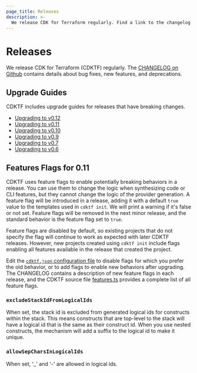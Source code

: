 ```yaml
---
page_title: Releases
description: >-
  We release CDK for Terraform regularly. Find a link to the changelog and upgrade guides. Use feature flags to enable new behaviors.
---
```


# Releases

We release CDK for Terraform (CDKTF) regularly. The [CHANGELOG on Github](https://github.com/hashicorp/terraform-cdk/blob/main/CHANGELOG.md) contains details about bug fixes, new features, and deprecations.

## Upgrade Guides

CDKTF includes upgrade guides for releases that have breaking changes.

- [Upgrading to v0.12](/cdktf/release/upgrade-guide-v0-12)
- [Upgrading to v0.11](/cdktf/release/upgrade-guide-v0-11)
- [Upgrading to v0.10](/cdktf/release/upgrade-guide-v0-10)
- [Upgrading to v0.9](/cdktf/release/upgrade-guide-v0-9)
- [Upgrading to v0.7](/cdktf/release/upgrade-guide-v0-7)
- [Upgrading to v0.6](/cdktf/release/upgrade-guide-v0-6)

## Features Flags for 0.11

CDKTF uses feature flags to enable potentially breaking behaviors in a release. You can use them to change the logic when synthesizing code or CLI features, but they cannot change the logic of the provider generation. A feature flag will be introduced in a release, adding it with a default `true` value to the templates used in `cdktf init`. We will print a warning if it's false or not set. Feature flags will be removed in the next minor release, and the standard behavior is the feature flag set to `true`. 

Feature flags are disabled by default, so existing projects that do not specify the flag will continue to work as expected with later CDKTF releases. However, new projects created using `cdktf init` include flags enabling all features available in the release that created the project.

Edit the [`cdktf.json` configuration file](/cdktf/create-and-deploy/configuration-file#enable-features) to disable flags for which you prefer the old behavior, or to add flags to enable new behaviors after upgrading. The CHANGELOG contains a description of new feature flags in each release, and the CDKTF source file [features.ts](https://github.com/hashicorp/terraform-cdk/blob/main/packages/cdktf/lib/features.ts) provides a complete list of all feature flags.

### `excludeStackIdFromLogicalIds`

When set, the stack id is excluded from generated logical ids for constructs within the stack. This means constructs that are top-level to the stack will have a logical id that is the same as their construct id.
When you use nested constructs, the mechanism will add a suffix to the logical id to make it unique.

### `allowSepCharsInLogicalIds`

When set, '\_' and '-' are allowed in logical ids.

